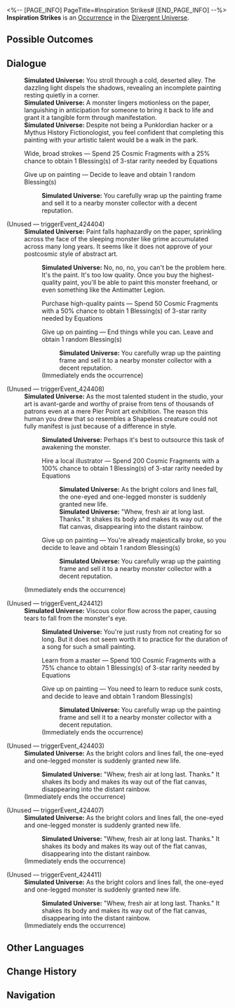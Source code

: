 <%-- [PAGE_INFO]
PageTitle=#Inspiration Strikes#
[END_PAGE_INFO] --%>
{{Stub}}
{{Simulated Universe Event Infobox
|id            = 24401
|title         = 
|image         = <!--TBA: SpriteOutput/Rogue/RandomEvent/PicRogueEvent_29.png-->
|domains_su    = 
|domains_swarm = 
|domains_gng   = 
|domains_du    = Unknown
|domains_und   = 
|requirements  = 
|prev          = 
|next          = 
|characters    = 
|factions      = 
|order         = 
|order_du      = 122
}}
'''Inspiration Strikes''' is an [[Divergent Universe/Occurrence|Occurrence]] in the [[Divergent Universe]].

==Possible Outcomes==
{{Possible Outcomes
|choice_1 = Wide, broad strokes
|result_1 = Spend 25 Cosmic Fragments with a 25% chance to obtain 1 Blessing(s) of 3-star rarity needed by Equations

|choice_2 = Give up on painting
|result_2 = Decide to leave and obtain 1 random Blessing(s)

|choice_3 = Learn from a master
|result_3 = Spend 100 Cosmic Fragments with a 75% chance to obtain 1 Blessing(s) of 3-star rarity needed by Equations

|choice_4 = Give up on painting
|result_4 = You need to learn to reduce sunk costs, and decide to leave and obtain 1 random Blessing(s)

|choice_5 = Purchase high-quality paints
|result_5 = Spend 50 Cosmic Fragments with a 50% chance to obtain 1 Blessing(s) of 3-star rarity needed by Equations

|choice_6 = Give up on painting
|result_6 = End things while you can. Leave and obtain 1 random Blessing(s)

|choice_7 = Hire a local illustrator
|result_7 = Spend 200 Cosmic Fragments with a 100% chance to obtain 1 Blessing(s) of 3-star rarity needed by Equations

|choice_8 = Give up on painting
|result_8 = You're already majestically broke, so you decide to leave and obtain 1 random Blessing(s)

}}
<!--
==Gameplay Notes==
* 
-->
==Dialogue==
{{Dialogue Start}}
:'''Simulated Universe:''' You stroll through a cold, deserted alley. The dazzling light dispels the shadows, revealing an incomplete painting resting quietly in a corner.
:'''Simulated Universe:''' A monster lingers motionless on the paper, languishing in anticipation for someone to bring it back to life and grant it a tangible form through manifestation.
:'''Simulated Universe:''' Despite not being a Punklordian hacker or a Mythus History Fictionologist, you feel confident that completing this painting with your artistic talent would be a walk in the park.
:{{DIcon|Star}} Wide, broad strokes &mdash; Spend 25 Cosmic Fragments with a 25% chance to obtain 1 Blessing(s) of 3-star rarity needed by Equations
:{{DIcon|Star}} Give up on painting &mdash; Decide to leave and obtain 1 random Blessing(s)
::'''Simulated Universe:''' You carefully wrap up the painting frame and sell it to a nearby monster collector with a decent reputation.


;(Unused &mdash; triggerEvent_424404)
:'''Simulated Universe:''' Paint falls haphazardly on the paper, sprinkling across the face of the sleeping monster like grime accumulated across many long years. It seems like it does not approve of your postcosmic style of abstract art.
::'''Simulated Universe:''' No, no, no, you can't be the problem here. It's the paint. It's too low quality. Once you buy the highest-quality paint, you'll be able to paint this monster freehand, or even something like the Antimatter Legion.
::{{DIcon|Star}} Purchase high-quality paints &mdash; Spend 50 Cosmic Fragments with a 50% chance to obtain 1 Blessing(s) of 3-star rarity needed by Equations
::{{DIcon|Star}} Give up on painting &mdash; End things while you can. Leave and obtain 1 random Blessing(s)
:::'''Simulated Universe:''' You carefully wrap up the painting frame and sell it to a nearby monster collector with a decent reputation.
::;(Immediately ends the occurrence)

;(Unused &mdash; triggerEvent_424408)
:'''Simulated Universe:''' As the most talented student in the studio, your art is avant-garde and worthy of praise from tens of thousands of patrons even at a mere Pier Point art exhibition. The reason this human you drew that so resembles a Shapeless creature could not fully manifest is just because of a difference in style.
::'''Simulated Universe:''' Perhaps it's best to outsource this task of awakening the monster.
::{{DIcon|Star}} Hire a local illustrator &mdash; Spend 200 Cosmic Fragments with a 100% chance to obtain 1 Blessing(s) of 3-star rarity needed by Equations
:::'''Simulated Universe:''' As the bright colors and lines fall, the one-eyed and one-legged monster is suddenly granted new life.
:::'''Simulated Universe:''' "Whew, fresh air at long last. Thanks." It shakes its body and makes its way out of the flat canvas, disappearing into the distant rainbow.
::{{DIcon|Star}} Give up on painting &mdash; You're already majestically broke, so you decide to leave and obtain 1 random Blessing(s)
:::'''Simulated Universe:''' You carefully wrap up the painting frame and sell it to a nearby monster collector with a decent reputation.
:;(Immediately ends the occurrence)

;(Unused &mdash; triggerEvent_424412)
:'''Simulated Universe:''' Viscous color flow across the paper, causing tears to fall from the monster's eye.
::'''Simulated Universe:''' You're just rusty from not creating for so long. But it does not seem worth it to practice for the duration of a song for such a small painting.
::{{DIcon|Star}} Learn from a master &mdash; Spend 100 Cosmic Fragments with a 75% chance to obtain 1 Blessing(s) of 3-star rarity needed by Equations
::{{DIcon|Star}} Give up on painting &mdash; You need to learn to reduce sunk costs, and decide to leave and obtain 1 random Blessing(s)
:::'''Simulated Universe:''' You carefully wrap up the painting frame and sell it to a nearby monster collector with a decent reputation.
::;(Immediately ends the occurrence)

;(Unused &mdash; triggerEvent_424403)
:'''Simulated Universe:''' As the bright colors and lines fall, the one-eyed and one-legged monster is suddenly granted new life.
::'''Simulated Universe:''' "Whew, fresh air at long last. Thanks." It shakes its body and makes its way out of the flat canvas, disappearing into the distant rainbow.
:;(Immediately ends the occurrence)

;(Unused &mdash; triggerEvent_424407)
:'''Simulated Universe:''' As the bright colors and lines fall, the one-eyed and one-legged monster is suddenly granted new life.
::'''Simulated Universe:''' "Whew, fresh air at long last. Thanks." It shakes its body and makes its way out of the flat canvas, disappearing into the distant rainbow.
:;(Immediately ends the occurrence)

;(Unused &mdash; triggerEvent_424411)
:'''Simulated Universe:''' As the bright colors and lines fall, the one-eyed and one-legged monster is suddenly granted new life.
::'''Simulated Universe:''' "Whew, fresh air at long last. Thanks." It shakes its body and makes its way out of the flat canvas, disappearing into the distant rainbow.
:;(Immediately ends the occurrence)
{{Dialogue End}}

==Other Languages==
{{Other Languages
|en   = Inspiration Strikes
|zhs  = 妙笔生花
|zht  = 妙筆生花
|ja   = {{Rubi|妙筆生花|みょうひつせいか}}
|ko   = 뛰어난 예술적 능력
|es   = El gran secreto
|fr   = Inspiration soudaine
|ru   = Волна вдохновения
|th   = งานประพันธ์วิจิตร
|vi   = Ngòi Bút Sinh Hoa
|de   = Schreibkünstler
|id   = Sapuan Kuas yang Luar Biasa
|pt   = Bateu a Inspiração
}}

==Change History==
{{Change History|2.7}}

==Navigation==
{{Occurrence Navbox}}